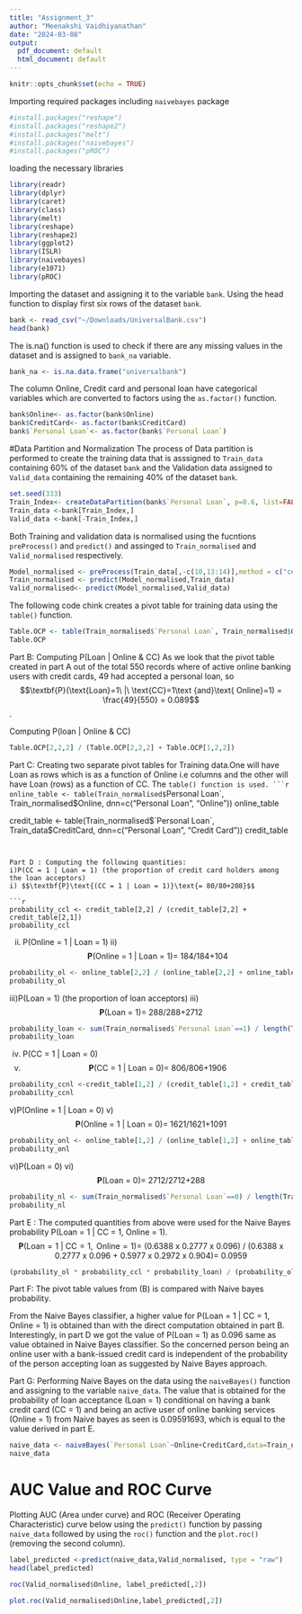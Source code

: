 ```yaml
---
title: "Assignment_3"
author: "Meenakshi Vaidhiyanathan"
date: "2024-03-08"
output:
  pdf_document: default
  html_document: default
---
```


```r
knitr::opts_chunk$set(echo = TRUE)
```

Importing required packages including `naivebayes` package
```r
#install.packages("reshape")
#install.packages("reshape2")
#install.packages("melt")
#install.packages("naivebayes")
#install.packages("pROC")
```

loading the necessary libraries 
```r
library(readr)
library(dplyr)
library(caret)
library(class)
library(melt)
library(reshape)
library(reshape2)
library(ggplot2)
library(ISLR)
library(naivebayes)
library(e1071)
library(pROC)
```


Importing the dataset and assigning it to the variable `bank`. Using the head function to display first six rows of the dataset `bank`.
```r
bank <- read_csv("~/Downloads/UniversalBank.csv")
head(bank)
```

The is.na() function is used to check if there are any missing values in the dataset and is assigned to `bank_na` variable. 
```r
bank_na <- is.na.data.frame("universalbank")
```


The column Online, Credit card and personal loan have categorical variables which are converted to factors using the `as.factor()` function. 
```r
bank$Online<- as.factor(bank$Online)
bank$CreditCard<- as.factor(bank$CreditCard)
bank$`Personal Loan`<- as.factor(bank$`Personal Loan`)
```

#Data Partition and Normalization
The process of Data partition is performed to create the training data that is asssigned to `Train_data` containing 60% of the dataset `bank` and the Validation data assigned to `Valid_data` containing the remaining 40% of the dataset `bank`.  
```r
set.seed(333)
Train_Index<- createDataPartition(bank$`Personal Loan`, p=0.6, list=FALSE)
Train_data <-bank[Train_Index,]
Valid_data <-bank[-Train_Index,]
```


Both Training and validation data is normalised using the fucntions `preProcess()` and `predict()` and assinged to `Train_normalised` and `Valid_normalised` respectively. 
```r
Model_normalised <- preProcess(Train_data[,-c(10,13:14)],method = c("center", "scale"))
Train_normalised <- predict(Model_normalised,Train_data)
Valid_normalised<- predict(Model_normalised,Valid_data)
```


The following code chink creates a pivot table for training data using the `table()` function. 
```r
Table.OCP <- table(Train_normalised$`Personal Loan`, Train_normalised$Online, Train_normalised$CreditCard, dnn=c("Personal Loan", "Online", "Credit Card"))
Table.OCP
```


Part B: Computing P(Loan | Online & CC)
As we look that the pivot table created in part A out of the total 550 records where of active online banking users with credit cards, 49 had accepted a personal loan, so $$\textbf{P}(\text{Loan}=1\ |\ \text{CC}=1\text {and}\text{ Online}=1) = \frac{49}{550} = 0.089$$.


Computing P(loan | Online & CC)
```r
Table.OCP[2,2,2] / (Table.OCP[2,2,2] + Table.OCP[1,2,2])
```


Part C: Creating two separate pivot tables for Training data.One will have Loan as rows which is as a function of Online i.e columns and the other will have Loan (rows) as a function of CC. The `table() function is used.
```r
online_table <- table(Train_normalised$`Personal Loan`, Train_normalised$Online, dnn=c("Personal Loan", "Online"))
online_table

credit_table <- table(Train_normalised$`Personal Loan`, Train_data$CreditCard, dnn=c("Personal Loan", "Credit Card"))
credit_table
```


Part D : Computing the following quantities: 
i)P(CC = 1 | Loan = 1) (the proportion of credit card holders among the loan acceptors)
i) $$\textbf{P}\text{(CC = 1 | Loan = 1)}\text{= 80/80+208}$$

```r
probability_ccl <- credit_table[2,2] / (credit_table[2,2] + credit_table[2,1])
probability_ccl
```
ii) P(Online = 1 | Loan = 1)
ii)$$\textbf{P}\text{(Online = 1 | Loan = 1)}\text{= 184/184+104}$$

```r
probability_ol <- online_table[2,2] / (online_table[2,2] + online_table[2,1])
probability_ol
```


iii)P(Loan = 1) (the proportion of loan acceptors)
iii) $$\textbf{P}\text{(Loan = 1)}\text{= 288/288+2712}$$

```r
probability_loan <- sum(Train_normalised$`Personal Loan`==1) / length(Train_normalised$`Personal Loan`)
probability_loan
```

iv) P(CC = 1 | Loan = 0)
iv) $$\textbf{P}\text{(CC = 1 | Loan = 0)}\text{= 806/806+1906}$$

```r
probability_ccnl <-credit_table[1,2] / (credit_table[1,2] + credit_table[1,1])
probability_ccnl
```

v)P(Online = 1 | Loan = 0)
v) $$\textbf{P}\text{(Online = 1 | Loan = 0)}\text{= 1621/1621+1091}$$

```r
probability_onl <- online_table[1,2] / (online_table[1,2] + online_table[1,1])
probability_onl
```

vi)P(Loan = 0)
vi) $$\textbf{P}\text{(Loan = 0)}\text{= 2712/2712+288}$$

```r
probability_nl <- sum(Train_normalised$`Personal Loan`==0) / length(Train_normalised$`Personal Loan`)
probability_nl
```

Part E : The computed quantities from above were used for the Naive Bayes probability P(Loan = 1 | CC = 1, Online = 1).
$$\textbf{P}(\text{Loan}=1\ |\ \text{CC}=1,\text{ Online}=1)\text{= (0.6388 x 0.2777 x 0.096) / (0.6388 x 0.2777 x 0.096 + 0.5977 x 0.2972 x 0.904)= 0.0959}$$

```r
(probability_ol * probability_ccl * probability_loan) / (probability_ol * probability_ccl * probability_loan + probability_onl * probability_ccnl * probability_nl)
```

Part F: The pivot table values from (B) is compared with Naive bayes probability.

From the Naive Bayes classifier, a higher value for P(Loan = 1 | CC
= 1, Online = 1) is obtained than with the direct computation obtained in part B. Interestingly, in part D we got the value of P(Loan = 1) as 0.096 same as value obtained in Naive Bayes classifier. So the concerned person being an online user with a bank-issued credit card is independent of the probability of the person accepting loan as suggested by Naive Bayes approach. 


Part G: Performing Naive Bayes on the data using the `naiveBayes()` function and assigning to the variable `naive_data`.
The value that is obtained for the probability of loan acceptance (Loan = 1) conditional on having a bank credit card (CC = 1) and being an active user of online banking services (Online = 1) from  Naive bayes as seen is 0.09591693, which is equal to the value derived in part E.
```r
naive_data <- naiveBayes(`Personal Loan`~Online+CreditCard,data=Train_normalised)
naive_data
```


# AUC Value and ROC Curve
Plotting AUC (Area under curve) and ROC (Receiver Operating Characteristic) curve below using the `predict()` function by passing `naive_data` followed by using the `roc()` function and the `plot.roc()` (removing the second column).
```r
label_predicted <-predict(naive_data,Valid_normalised, type = "raw")
head(label_predicted)
```

```r
roc(Valid_normalised$Online, label_predicted[,2])
```
```r
plot.roc(Valid_normalised$Online,label_predicted[,2])
```